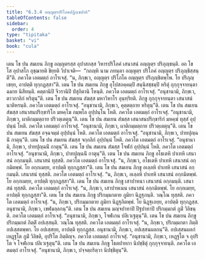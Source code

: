 ```yaml
---
title: "6.3.4 อญฺญตฺรปริโภคปฏิกฺเขปาทิ"
tableOfContents: false
sidebar:
  order: 4
type: "tipitaka"
basket: "vi"
book: "cula"
---
```



<DynamicBreadcrumb />

<Division number="324" book="cula">

<Paragraph number="1415" book="cula">
เตน โข ปน สมเยน ภิกฺขู อญฺญตรสฺส อุปาสกสฺส วิหารปริโภคํ เสนาสนํ อญฺญตฺร ปริภุญฺชนฺติ. อถ โข โส อุปาสโก อุชฺฌายติ ขิยฺยติ วิปาเจติ—  “กถญฺหิ นาม ภทนฺตา อญฺญตฺร ปริโภคํ อญฺญตฺร ปริภุญฺชิสฺสนฺตี”ติ. ภควโต เอตมตฺถํ อาโรเจสุํ. “น, ภิกฺขเว, อญฺญตฺร ปริโภโค อญฺญตฺร ปริภุญฺชิตพฺโพ. โย ปริภุญฺเชยฺย, อาปตฺติ ทุกฺกฏสฺสา”ติ.
</Paragraph>

<Paragraph number="1416" book="cula">
เตน โข ปน สมเยน ภิกฺขู อุโปสถคฺคมฺปิ สนฺนิสชฺชมฺปิ หริตุํ กุกฺกุจฺจายนฺตา ฉมาย นิสีทนฺติ. คตฺตานิปิ จีวรานิปิ ปํสุกิตานิ โหนฺติ. ภควโต เอตมตฺถํ อาโรเจสุํ. “อนุชานามิ, ภิกฺขเว, ตาวกาลิกํ หริตุนฺ”ติ.
</Paragraph>

<Paragraph number="1417" book="cula">
เตน โข ปน สมเยน สํฆสฺส มหาวิหาโร อุนฺทฺริยติ. ภิกฺขู กุกฺกุจฺจายนฺตา เสนาสนํ นาติหรนฺติ. ภควโต เอตมตฺถํ อาโรเจสุํ. “อนุชานามิ, ภิกฺขเว, คุตฺตตฺถาย หริตุนฺ”ติ.
</Paragraph>

<Paragraph number="1418" book="cula">
เตน โข ปน สมเยน สํฆสฺส เสนาสนปริกฺขาริโก มหคฺโฆ กมฺพโล อุปฺปนฺโน โหติ. ภควโต เอตมตฺถํ อาโรเจสุํ. “อนุชานามิ, ภิกฺขเว, ผาติกมฺมตฺถาย ปริวตฺเตตุนฺ”ติ.
</Paragraph>

<Paragraph number="1419" book="cula">
เตน โข ปน สมเยน สํฆสฺส เสนาสนปริกฺขาริกํ มหคฺฆํ ทุสฺสํ อุปฺปนฺนํ โหติ. ภควโต เอตมตฺถํ อาโรเจสุํ. “อนุชานามิ, ภิกฺขเว, ผาติกมฺมตฺถาย ปริวตฺเตตุนฺ”ติ.
</Paragraph>

<Paragraph number="1420" book="cula">
เตน โข ปน สมเยน สํฆสฺส อจฺฉจมฺมํ อุปฺปนฺนํ โหติ. ภควโต เอตมตฺถํ อาโรเจสุํ. “อนุชานามิ, ภิกฺขเว, ปาทปุญฺฉนิํ กาตุนฺ”ติ.
</Paragraph>

<Paragraph number="1421" book="cula">
เตน โข ปน สมเยน สํฆสฺส จกฺกลิกํ อุปฺปนฺนํ โหติ. ภควโต เอตมตฺถํ อาโรเจสุํ. “อนุชานามิ, ภิกฺขเว, ปาทปุญฺฉนิํ กาตุนฺ”ติ.
</Paragraph>

<Paragraph number="1422" book="cula">
เตน โข ปน สมเยน สํฆสฺส โจฬกํ อุปฺปนฺนํ โหติ. ภควโต เอตมตฺถํ อาโรเจสุํ. “อนุชานามิ, ภิกฺขเว, ปาทปุญฺฉนิํ กาตุนฺ”ติ.
</Paragraph>

<Paragraph number="1423" book="cula">
เตน โข ปน สมเยน ภิกฺขู อโธเตหิ ปาเทหิ เสนาสนํ อกฺกมนฺติ. เสนาสนํ ทุสฺสติ. ภควโต เอตมตฺถํ อาโรเจสุํ. “น, ภิกฺขเว, อโธเตหิ ปาเทหิ เสนาสนํ อกฺกมิตพฺพํ. โย อกฺกเมยฺย, อาปตฺติ ทุกฺกฏสฺสา”ติ.
</Paragraph>

<Paragraph number="1424" book="cula">
เตน โข ปน สมเยน ภิกฺขู อเลฺลหิ ปาเทหิ เสนาสนํ อกฺกมนฺติ. เสนาสนํ ทุสฺสติ. ภควโต เอตมตฺถํ อาโรเจสุํ. “น, ภิกฺขเว, อเลฺลหิ ปาเทหิ เสนาสนํ อกฺกมิตพฺพํ. โย อกฺกเมยฺย, อาปตฺติ ทุกฺกฏสฺสา”ติ.
</Paragraph>

<Paragraph number="1425" book="cula">
เตน โข ปน สมเยน ภิกฺขู เสาปาหนา เสนาสนํ อกฺกมนฺติ. เสนาสนํ ทุสฺสติ. ภควโต เอตมตฺถํ อาโรเจสุํ. “น, ภิกฺขเว, เสาปาหเนน เสนาสนํ อกฺกมิตพฺพํ. โย อกฺกเมยฺย, อาปตฺติ ทุกฺกฏสฺสา”ติ.
</Paragraph>

<Paragraph number="1426" book="cula">
เตน โข ปน สมเยน ภิกฺขู ปริกมฺมกตาย ภูมิยา นิฏฺฐุภนฺติ. วณฺโณ ทุสฺสติ. ภควโต เอตมตฺถํ อาโรเจสุํ. “น, ภิกฺขเว, ปริกมฺมกตาย ภูมิยา นิฏฺฐุภิตพฺพํ. โย นิฏฺฐุเภยฺย, อาปตฺติ ทุกฺกฏสฺส. อนุชานามิ, ภิกฺขเว, เขฬมลฺลกนฺ”ติ.
</Paragraph>

<Paragraph number="1427" book="cula">
เตน โข ปน สมเยน มญฺจปาทาปิ ปีฐปาทาปิ ปริกมฺมกตํ ภูมิํ วิลิขนฺติ. ภควโต เอตมตฺถํ อาโรเจสุํ. “อนุชานามิ, ภิกฺขเว, โจฬเกน ปลิเวเฐตุนฺ”ติ.
</Paragraph>

<Paragraph number="1428" book="cula">
เตน โข ปน สมเยน ภิกฺขู ปริกมฺมกตํ ภิตฺติํ อปเสฺสนฺติ. วณฺโณ ทุสฺสติ. ภควโต เอตมตฺถํ อาโรเจสุํ. “น, ภิกฺขเว, ปริกมฺมกตา ภิตฺติ อปเสฺสตพฺพา. โย อปเสฺสยฺย, อาปตฺติ ทุกฺกฏสฺส. อนุชานามิ, ภิกฺขเว, อปเสฺสนผลกนฺ”ติ. อปเสฺสนผลกํ เหฏฺฐโต ภูมิํ วิลิขติ, อุปริโต ภิตฺติญฺจ. ภควโต เอตมตฺถํ อาโรเจสุํ. “อนุชานามิ, ภิกฺขเว, เหฏฺฐโต จ อุปริโต จ โจฬเกน ปลิเวเฐตุนฺ”ติ.
</Paragraph>

<Paragraph number="1429" book="cula">
เตน โข ปน สมเยน ภิกฺขู โธตปาทกา นิปชฺชิตุํ กุกฺกุจฺจายนฺติ. ภควโต เอตมตฺถํ อาโรเจสุํ. “อนุชานามิ, ภิกฺขเว, ปจฺจตฺถริตฺวา นิปชฺชิตุนฺ”ติ.
</Paragraph>
</Division>